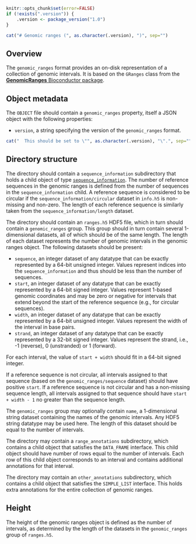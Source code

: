 ```r
knitr::opts_chunk$set(error=FALSE)
if (!exists(".version")) {
    .version <- package_version("1.0")
}
```

```r
cat("# Genomic ranges (", as.character(.version), ")", sep="")
```

## Overview

The `genomic_ranges` format provides an on-disk representation of a collection of genomic intervals.
It is based on the `GRanges` class from the [**GenomicRanges** Bioconductor package](https://bioconductor.org/packages/GenomicRanges).

## Object metadata

The `OBJECT` file should contain a `genomic_ranges` property, itself a JSON object with the following properties:

- `version`, a string specifying the version of the `genomic_ranges` format.
```r
cat("  This should be set to \"", as.character(.version), "\".", sep="")
```

## Directory structure

The directory should contain a `sequence_information` subdirectory that holds a child object of type [`sequence_information`](../sequence_information).
The number of reference sequences in the genomic ranges is defined from the number of sequences in the `sequence_information` child.
A reference sequence is considered to be circular if the `sequence_information/circular` dataset in `info.h5` is non-missing and non-zero.
The length of each reference sequence is similarly taken from the `sequence_information/length` dataset.

The directory should contain an `ranges.h5` HDF5 file, which in turn should contain a `genomic_ranges` group.
This group should in turn contain several 1-dimensional datasets, all of which should be of the same length.
The length of each dataset represents the number of genomic intervals in the genomic ranges object.
The following datasets should be present:

- `sequence`, an integer dataset of any datatype that can be exactly represented by a 64-bit unsigned integer.
  Values represent indices into the `sequence_information` and thus should be less than the number of sequences.
- `start`, an integer dataset of any datatype that can be exactly represented by a 64-bit signed integer.
  Values represent 1-based genomic coordinates and may be zero or negative for intervals that extend beyond the start of the reference sequence (e.g., for circular sequences).
- `width`, an integer dataset of any datatype that can be exactly represented by a 64-bit unsigned integer.
  Values represent the width of the interval in base pairs.
- `strand`, an integer dataset of any datatype that can be exactly represented by a 32-bit signed integer.
  Values represent the strand, i.e., -1 (reverse), 0 (unstranded) or 1 (forward).

For each interval, the value of `start + width` should fit in a 64-bit signed integer.

If a reference sequence is not circular, all intervals assigned to that sequence (based on the `genomic_ranges/sequence` dataset) should have positive `start`.
If a reference sequence is not circular and has a non-missing sequence length, all intervals assigned to that sequence should have `start + width - 1` no greater than the sequence length.

The `genomic_ranges` group may optionally contain `name`, a 1-dimensional string dataset containing the names of the genomic intervals.
Any HDF5 string datatype may be used here.
The length of this dataset should be equal to the number of intervals.

The directory may contain a `range_annotations` subdirectory, which contains a child object that satisfies the `DATA_FRAME` interface.
This child object should have number of rows equal to the number of intervals.
Each row of this child object corresponds to an interval and contains additional annotations for that interval.

The directory may contain an `other_annotations` subdirectory, which contains a child object that satisfies the `SIMPLE_LIST` interface.
This holds extra annotations for the entire collection of genomic ranges. 

## Height

The height of the genomic ranges object is defined as the number of intervals, as determined by the length of the datasets in the `genomic_ranges` group of `ranges.h5`.
